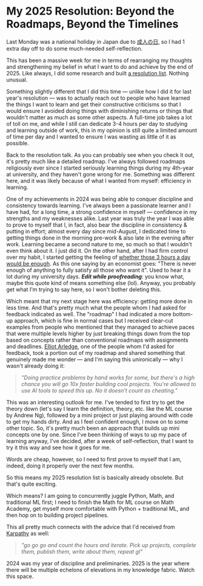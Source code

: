 # My 2025 Resolution: Beyond the Roadmaps, Beyond the Timelines

Last Monday was a national holiday in Japan due to [成人の日](https://en.wikipedia.org/wiki/Coming_of_Age_Day), so I had 1 extra day off to do some much-needed self-reflection.

This has been a massive week for me in terms of rearranging my thoughts and strengthening my belief in what I want to do and achieve by the end of 2025. Like always, I did some research and built [a resolution list](https://github.com/sumitdotml/resolution-for-2025). Nothing unusual.

Something slightly different that I did this time — unlike how I did it for last year's resolution — was to actually reach out to people who have learned the things I want to learn and get their constructive criticisms so that I would ensure I avoided doing things with diminishing returns or things that wouldn't matter as much as some other aspects. A full-time job takes a lot of toll on me, and while I still can dedicate 3-4 hours per day to studying and learning outside of work, this in my opinion is still quite a limited amount of time per day and I wanted to ensure I was wasting as little of it as possible.

Back to the resolution talk. As you can probably see when you check it out, it's pretty much like a detailed roadmap. I've always followed roadmaps religiously ever since I started seriously learning things during my 4th-year at university, and they haven't gone wrong for me. Something was different here, and it was likely because of what I wanted from myself: efficiency in learning.

One of my achievements in 2024 was being able to conquer discipline and consistency towards learning. I've always been a passionate learner and I have had, for a long time, a strong confidence in myself — confidence in my strengths and my weaknesses alike. Last year was truly the year I was able to prove to myself that I, in fact, also bear the discipline in consistency & putting in effort; almost every day since mid-August, I dedicated time to getting things done in the morning pre-work & also late in the evening after work. Learning became a second nature to me, so much so that I wouldn't even think about it. I just did it. On the other hand, after I had firm control over my habit, I started getting the feeling of [whether those 3 hours a day would be enough](https://x.com/sumitdotml/status/1851834662202802299). As this one saying by an economist goes: "There is never enough of anything to fully satisfy all those who want it". Used to hear it a lot during my university days. ___Edit while proofreading___: you know what, maybe this quote kind of means something else (lol). Anyway, you probably get what I'm trying to say here, so I won't bother deleting this.


Which meant that my next stage here was efficiency: getting more done in less time. And that's pretty much what the people whom I had asked for feedback indicated as well. The "roadmap" I had indicated a more bottom-up approach, which is fine in normal cases but I received clear-cut examples from people who mentioned that they managed to achieve paces that were multiple levels higher by just breaking things down from the top based on concepts rather than conventional roadmaps with assignments and deadlines. [Elliot Arledge](https://x.com/elliotarledge), one of the people whom I'd asked for feedback, took a portion out of my roadmap and shared something that genuinely made me wonder — and I'm saying this unironically — why I wasn't already doing it: 

> _"Doing practice problems by hand works for some, but there's a high chance you will go 10x faster building cool projects. You're allowed to use AI tools to speed this up. No it doesn't count as cheating."_

This was an interesting outlook for me. I've tended to first try to get the theory down (let's say I learn the definition, theory, etc. like the ML course by Andrew Ng), followed by a mini project or just playing around with code to get my hands dirty. And as I feel confident enough, I move on to some other topic. So, it's pretty much been an approach that builds up mini concepts one by one. Since I've been thinking of ways to up my pace of learning anyway, I've decided, after a week of self-reflection, that I want to try it this way and see how it goes for me.

Words are cheap, however, so I need to first prove to myself that I am, indeed, doing it properly over the next few months.

So this means my 2025 resolution list is basically already obsolete. But that's quite exciting.

Which means? I am going to concurrently juggle Python, Math, and traditional ML first; I need to finish the Math for ML course on Math Academy, get myself more comfortable with Python + traditional ML, and then hop on to building project pipelines.

This all pretty much connects with the advice that I'd received from [Karpathy](https://x.com/karpathy) as well:

> _"go go go and count the hours and iterate. Pick up projects, complete them, publish them, write about them, repeat gl"_

2024 was my year of discipline and preliminaries. 2025 is the year where there will be multiple echelons of elevations in my knowledge fabric. Watch this space.
